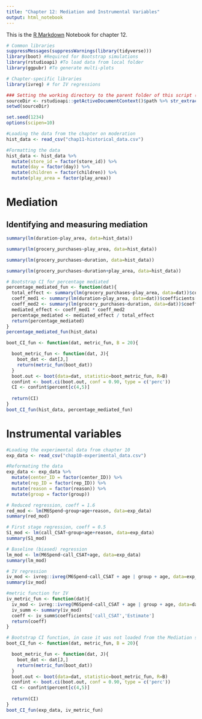 ```yaml
---
title: "Chapter 12: Mediation and Instrumental Variables"
output: html_notebook
---
```


This is the [R Markdown](http://rmarkdown.rstudio.com) Notebook for chapter 12.

```r
# Common libraries
suppressMessages(suppressWarnings(library(tidyverse)))
library(boot) #Required for Bootstrap simulations
library(rstudioapi) #To load data from local folder
library(ggpubr) #To generate multi-plots

# Chapter-specific libraries
library(ivreg) # for IV regressions

### Setting the working directory to the parent folder of this script (Rstudio only)
sourceDir <- rstudioapi::getActiveDocumentContext()$path %>% str_extract("^.+/")
setwd(sourceDir)

set.seed(1234)
options(scipen=10)
```

```r
#Loading the data from the chapter on moderation
hist_data <- read_csv("chap11-historical_data.csv")

#Formatting the data
hist_data <- hist_data %>%
  mutate(store_id = factor(store_id)) %>%
  mutate(day = factor(day)) %>%
  mutate(children = factor(children)) %>%
  mutate(play_area = factor(play_area))
```

# Mediation

## Identifying and measuring mediation

```r
summary(lm(duration~play_area, data=hist_data))
```


```r
summary(lm(grocery_purchases~play_area, data=hist_data))
```


```r
summary(lm(grocery_purchases~duration, data=hist_data))
```

```r
summary(lm(grocery_purchases~duration+play_area, data=hist_data))
```

```r
# Bootstrap CI for percentage mediated 
percentage_mediated_fun <- function(dat){
  total_effect <- summary(lm(grocery_purchases~play_area, data=dat))$coefficients['play_area1', 'Estimate']
  coeff_med1 <- summary(lm(duration~play_area, data=dat))$coefficients['play_area1', 'Estimate']
  coeff_med2 <- summary(lm(grocery_purchases~duration, data=dat))$coefficients['duration', 'Estimate']
  mediated_effect <- coeff_med1 * coeff_med2
  percentage_mediated <- mediated_effect / total_effect
  return(percentage_mediated)
}
percentage_mediated_fun(hist_data)
```

```r
boot_CI_fun <- function(dat, metric_fun, B = 20){

  boot_metric_fun <- function(dat, J){
    boot_dat <- dat[J,]
    return(metric_fun(boot_dat))
  }
  boot.out <- boot(data=dat, statistic=boot_metric_fun, R=B)
  confint <- boot.ci(boot.out, conf = 0.90, type = c('perc'))
  CI <- confint$percent[c(4,5)]
  
  return(CI)
}
boot_CI_fun(hist_data, percentage_mediated_fun)
```

# Instrumental variables

```r
#Loading the experimental data from chapter 10
exp_data <- read_csv("chap10-experimental_data.csv")

#Reformating the data
exp_data <- exp_data %>%
  mutate(center_ID = factor(center_ID)) %>%
  mutate(rep_ID = factor(rep_ID)) %>%
  mutate(reason = factor(reason)) %>%
  mutate(group = factor(group)) 
```

```r
# Reduced regression, coeff = 1.6
red_mod <- lm(M6Spend~group+age+reason, data=exp_data)
summary(red_mod)
```

```r
# First stage regression, coeff = 0.5
S1_mod <- lm(call_CSAT~group+age+reason, data=exp_data)
summary(S1_mod)
```


```r
# Baseline (biased) regression
lm_mod <- lm(M6Spend~call_CSAT+age, data=exp_data)
summary(lm_mod)
```

```r
# IV regression
iv_mod <- ivreg::ivreg(M6Spend~call_CSAT + age | group + age, data=exp_data)
summary(iv_mod)
```

```r
#metric function for IV
iv_metric_fun <- function(dat){
  iv_mod <- ivreg::ivreg(M6Spend~call_CSAT + age | group + age, data=dat)
  iv_summ <- summary(iv_mod)
  coeff <- iv_summ$coefficients['call_CSAT','Estimate']
  return(coeff)
}

# Bootstrap CI function, in case it was not loaded from the Mediation section
boot_CI_fun <- function(dat, metric_fun, B = 20){

  boot_metric_fun <- function(dat, J){
    boot_dat <- dat[J,]
    return(metric_fun(boot_dat))
  }
  boot.out <- boot(data=dat, statistic=boot_metric_fun, R=B)
  confint <- boot.ci(boot.out, conf = 0.90, type = c('perc'))
  CI <- confint$percent[c(4,5)]
  
  return(CI)
}
boot_CI_fun(exp_data, iv_metric_fun)
```